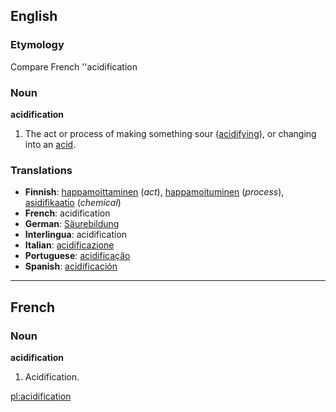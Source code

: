 ==English==

===Etymology===
Compare French ''acidification

===Noun===
'''acidification'''

# The act or process of making something sour ([[acidifying]]), or changing into an [[acid]].

===Translations===
* '''Finnish''': [[happamoittaminen]] (''act''), [[happamoituminen]] (''process''), [[asidifikaatio]] (''chemical'')
* '''French''': acidification
* '''German''': [[Säurebildung]] {{f}}
* '''Interlingua''': acidification
* '''Italian''': [[acidificazione]]
* '''Portuguese''': [[acidificação]] {{f}}
* '''Spanish''': [[acidificación]]
----

==French==
===Noun===
'''acidification''' {{f}}

# Acidification.

[[pl:acidification]]